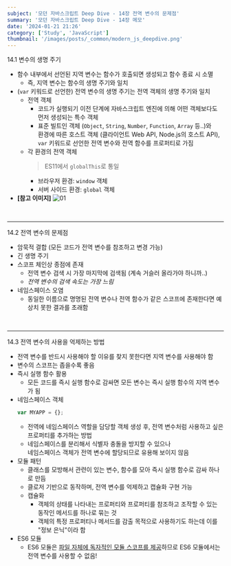 ```yaml
---
subject: '모던 자바스크립트 Deep Dive - 14장 전역 변수의 문제점'
summary: '모던 자바스크립트 Deep Dive - 14장 메모'
date: '2024-01-21 21:26'
category: ['Study', 'JavaScript']
thumbnail: '/images/posts/_common/modern_js_deepdive.png'
---
```



<Typography variant="h3" backgroundColor="gray">
  <span>14.1 변수의 생명 주기</span>
</Typography>

- 함수 내부에서 선언된 <Typography color="gray500">지역 변수</Typography>는 함수가 호출되면 생성되고 함수 종료 시 소멸
  - 즉, <Typography color="gray500">지역 변수</Typography>는 함수의 생명 주기와 일치
- (`var` 키워드로 선언한) <Typography color="gray500">전역 변수</Typography>의 생명 주기는 <Typography color="slate600">전역 객체</Typography>의 생명 주기와 일치
  - <Typography color="slate600">전역 객체</Typography>
    - 코드가 실행되기 이전 단계에 자바스크립트 엔진에 의해 어떤 객체보다도 먼저 생성되는 특수 객체
    - 표준 빌트인 객체 (`Object`, `String`, `Number`, `Function`, `Array` 등..)와  
      환경에 따른 호스트 객체 (클라이언트 Web API, Node.js의 호스트 API),  
      `var` 키워드로 선언한 전역 변수와 전역 함수를 프로퍼티로 가짐
  - 각 환경의 <Typography color="slate600">전역 객체</Typography>  
    > ES11에서 `globalThis`로 통일
    - 브라우저 환경: `window` 객체
    - 서버 사이드 환경: `global` 객체
- **\[참고 이미지\]**
  ![01](/images/posts/2024-01-21-modern_js_14/01.png?width=800)

<br />

---

<Typography variant="h3" backgroundColor="gray">
  <span>14.2 전역 변수의 문제점</span>
</Typography>

- 암묵적 결합 (모든 코드가 전역 변수를 참조하고 변경 가능)
- 긴 생명 주기
- 스코프 체인상 종점에 존재
  - 전역 변수 검색 시 가장 마지막에 검색됨 (계속 거슬러 올라가야 하니까..)
  - _전역 변수의 검색 속도는 가장 느림_
- 네임스페이스 오염
  - 동일한 이름으로 명명된 전역 변수나 전역 함수가 같은 스코프에 존재한다면 예상치 못한 결과를 초래함

<br />

---

<Typography variant="h3" backgroundColor="gray">
  <span>14.3 전역 변수의 사용을 억제하는 방법</span>
</Typography>

- 전역 변수를 반드시 사용해야 할 이유를 찾지 못한다면 지역 변수를 사용해야 함
- 변수의 스코프는 좁을수록 좋음
- 즉시 실행 함수 활용
  - 모든 코드를 즉시 실행 함수로 감싸면 모든 변수는 즉시 실행 함수의 지역 변수가 됨
- 네임스페이스 객체
  ```js
  var MYAPP = {};
  ```
  - 전역에 네임스페이스 역할을 담당할 객체 생성 후, 전역 변수처럼 사용하고 싶은 프로퍼티를 추가하는 방법
  - 네임스페이스를 분리해서 식별자 충돌을 방지할 수 있으나  
    네임스페이스 객체가 전역 변수에 할당되므로 유용해 보이지 않음
- 모듈 패턴
  - 클래스를 모방해서 관련이 있는 변수, 함수를 모아 즉시 실행 함수로 감싸 하나로 만듬
  - 클로저 기반으로 동작하며, 전역 변수를 억제하고 <Typography color="gray500">캡슐화</Typography> 구현 가능
  - <Typography color="gray500">캡슐화</Typography>
    - 객체의 상태를 나타내는 프로퍼티와 프로퍼티를 참조하고 조작할 수 있는 동작인 메서드를 하나로 묶는 것
    - 객체의 특정 프로퍼티나 메서드를 감출 목적으로 사용하기도 하는데 이를 <Typography color="slate600">"정보 은닉"</Typography>이라 함
- ES6 모듈
  - ES6 모듈은 <u>파일 자체에 독자적인 모듈 스코프를 제공</u>하므로 ES6 모듈에서는 전역 변수를 사용할 수 없음!